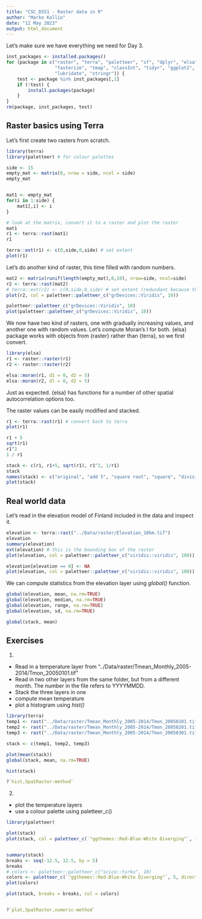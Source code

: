 ```yaml
---
title: "CSC_D3S1 - Raster data in R"
author: "Marko Kallio"
date: "12 May 2023"
output: html_document
---
```




Let's make sure we have everything we need for Day 3.

```r
inst_packages <- installed.packages()
for (package in c("raster", "terra", "paletteer", "sf", "dplyr", "elsa",
                  "fasterize", "tmap", "classInt", "tidyr", "ggplot2",
                  "lubridate", "stringr")) {
    test <- package %in% inst_packages[,1]
    if (!test) {
        install.packages(package)
    }
}
rm(package, inst_packages, test)
```



## Raster basics using Terra

Let's first create two rasters from scratch.

```r
library(terra)
library(paletteer) # for colour palettes

side <- 15
empty_mat <- matrix(0, nrow = side, ncol = side)
empty_mat


mat1 <- empty_mat
for(i in 1:side) {
    mat1[,i] <- i
}

# look at the matrix, convert it to a raster and plot the raster
mat1
r1 <- terra::rast(mat1)
r1

terra::ext(r1) <- c(0,side,0,side) # set extent
plot(r1)
```


Let's do another kind of raster, this time filled with random numbers.

```r
mat2 <- matrix(runif(length(empty_mat),0,10), nrow=side, ncol=side)
r2 <- terra::rast(mat2)
# terra::ext(r2) <- c(0,side,0,side) # set extent (redundant because the extent was automatically set)
plot(r2, col = paletteer::paletteer_c("grDevices::Viridis", 10))

paletteer::paletteer_c("grDevices::Viridis", 10)
plot(paletteer::paletteer_c("grDevices::Viridis", 10))
```


We now have two kind of rasters, one with gradually increasing values, and another one with random values. Let's compute Moran's I for both. {elsa} package works with objects from {raster} rather than {terra}, so we first convert.

```r
library(elsa)
r1 <- raster::raster(r1)
r2 <- raster::raster(r2)

elsa::moran(r1, d1 = 0, d2 = 5)
elsa::moran(r2, dl = 0, d2 = 5)
```
Just as expected. {elsa} has functions for a number of other spatial autocorrelation options too.

The raster values can be easily modified and stacked.

```r

r1 <- terra::rast(r1) # convert back to terra
plot(r1)

r1 + 5
sqrt(r1)
r1^2
1 / r1

stack <- c(r1, r1+5, sqrt(r1), r1^2, 1/r1)
stack
names(stack) <- c("original", "add 5", "square root", "square", "division")
plot(stack)

```




## Real world data

Let's read in the elevation model of Finland included in the data and inspect it.

```r

elevation <- terra::rast("../Data/raster/Elevation_10km.tif")
elevation
summary(elevation)
ext(elevation) # this is the bounding box of the raster
plot(elevation, col = paletteer::paletteer_c("viridis::viridis", 100))

elevation[elevation == 0] <- NA
plot(elevation, col = paletteer::paletteer_c("viridis::viridis", 100))
```

We can compute statistics from the elevation layer using *global()* function.

```r

global(elevation, mean, na.rm=TRUE)
global(elevation, median, na.rm=TRUE)
global(elevation, range, na.rm=TRUE)
global(elevation, sd, na.rm=TRUE) 

global(stack, mean)

```


## Exercises

1.

* Read in a temperature layer from "../Data/raster/Tmean_Monthly_2005-2014/Tmon_20050101.tif"
* Read in two other layers from the same folder, but from a different month. The number in the file refers to YYYYMMDD.
* Stack the three layers in one
* compute mean temperature
* plot a histogram using *hist()*

```r
library(terra)
temp1 <- rast("../Data/raster/Tmean_Monthly_2005-2014/Tmon_20050101.tif")
temp2 <- rast("../Data/raster/Tmean_Monthly_2005-2014/Tmon_20050201.tif")
temp3 <- rast("../Data/raster/Tmean_Monthly_2005-2014/Tmon_20050301.tif")

stack <- c(temp1, temp2, temp3)

plot(mean(stack))
global(stack, mean, na.rm=TRUE)

hist(stack)

?`hist,SpatRaster-method`
```


2.

* plot the temperature layers
* use a colour palette using paletteer_c()


```r
library(paletteer)

plot(stack)
plot(stack, col = paletteer_c(`"ggthemes::Red-Blue-White Diverging"`, 10, direction = -1))


summary(stack)
breaks <- seq(-12.5, 12.5, by = 5)
breaks
# colors <- paletteer::paletteer_c("scico::turku", 10)
colors <- paletteer_c(`"ggthemes::Red-Blue-White Diverging"`, 5, direction = -1)
plot(colors)

plot(stack, breaks = breaks, col = colors)


?`plot,SpatRaster,numeric-method`
```

